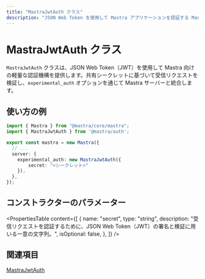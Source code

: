 ```yaml
---
title: "MastraJwtAuth クラス"
description: "JSON Web Token を使用して Mastra アプリケーションを認証する MastraJwtAuth クラスの API リファレンス。"
---
```


# MastraJwtAuth クラス

`MastraJwtAuth` クラスは、JSON Web Token（JWT）を使用して Mastra 向けの軽量な認証機構を提供します。共有シークレットに基づいて受信リクエストを検証し、`experimental_auth` オプションを通じて Mastra サーバーと統合します。

## 使い方の例

```typescript filename="src/mastra/index.ts" showLineNumbers copy
import { Mastra } from "@mastra/core/mastra";
import { MastraJwtAuth } from '@mastra/auth';

export const mastra = new Mastra({
  // ...
  server: {
    experimental_auth: new MastraJwtAuth({
        secret: "<シークレット>"
    }),
  },
});
```


## コンストラクターのパラメーター

<PropertiesTable
  content={[
    {
      name: "secret",
      type: "string",
      description: "受信リクエストを認証するために、JSON Web Token（JWT）の署名と検証に用いる一意の文字列。",
      isOptional: false,
    },
  ]}
/>

## 関連項目

[MastraJwtAuth](/docs/auth/jwt.mdx)